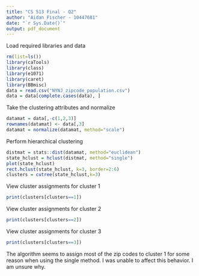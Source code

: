 ---
title: "CS 513 Final - Q2"
author: "Aidan Fischer - 10447681"
date: "`r Sys.Date()`"
output: pdf_document
---
Load required libraries and data
```{r}
rm(list=ls())
library(caTools)
library(class)
library(e1071)
library(caret)
library(BBmisc)
data = read.csv("NYNJ_zipcode_population.csv")
data = data[complete.cases(data), ]
```
Take the clustering attributes and normalize
```{r}
datamat = data[,-c(1,2,3)]
rownames(datamat) <- data[,3]
datamat = normalize(datamat, method="scale")
```
Perform hierarchical clustering
```{r}

distmat = stats::dist(datamat, method="euclidean")
state_hclust = hclust(distmat, method="single")
plot(state_hclust)
rect.hclust(state_hclust, k=3, border=2:6)
clusters = cutree(state_hclust,k=3)
```
View cluster assignments for cluster 1
```{r}
print(clusters[clusters==1])
```
View cluster assignments for cluster 2
```{r}
print(clusters[clusters==2])
```
View cluster assignments for cluster 3
```{r}
print(clusters[clusters==3])
```
The algorithm seems to assign most of the zip codes to cluster 1 for some reason when using the single method. I was unable to affect this behavior. I am unsure why. 
